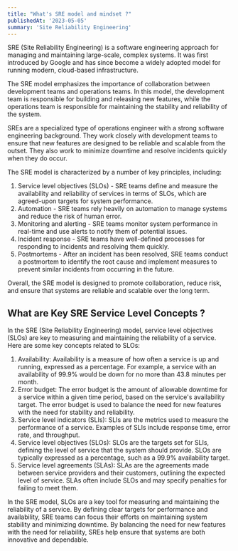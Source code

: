 ```yaml
---
title: "What's SRE model and mindset ?"
publishedAt: '2023-05-05'
summary: 'Site Reliability Engineering'
---
```


SRE (Site Reliability Engineering) is a software engineering approach for managing and maintaining large-scale, complex systems. It was first introduced by Google and has since become a widely adopted model for running modern, cloud-based infrastructure.

The SRE model emphasizes the importance of collaboration between development teams and operations teams. In this model, the development team is responsible for building and releasing new features, while the operations team is responsible for maintaining the stability and reliability of the system.

SREs are a specialized type of operations engineer with a strong software engineering background. They work closely with development teams to ensure that new features are designed to be reliable and scalable from the outset. They also work to minimize downtime and resolve incidents quickly when they do occur.

The SRE model is characterized by a number of key principles, including:

1.  Service level objectives (SLOs) - SRE teams define and measure the availability and reliability of services in terms of SLOs, which are agreed-upon targets for system performance.    
2.  Automation - SRE teams rely heavily on automation to manage systems and reduce the risk of human error.
3.  Monitoring and alerting - SRE teams monitor system performance in real-time and use alerts to notify them of potential issues.
4.  Incident response - SRE teams have well-defined processes for responding to incidents and resolving them quickly.
5.  Postmortems - After an incident has been resolved, SRE teams conduct a postmortem to identify the root cause and implement measures to prevent similar incidents from occurring in the future.
    
Overall, the SRE model is designed to promote collaboration, reduce risk, and ensure that systems are reliable and scalable over the long term.


## What are Key SRE Service Level Concepts ?

In the SRE (Site Reliability Engineering) model, service level objectives (SLOs) are key to measuring and maintaining the reliability of a service. Here are some key concepts related to SLOs:

1. Availability: Availability is a measure of how often a service is up and running, expressed as a percentage. For example, a service with an availability of 99.9% would be down for no more than 43.8 minutes per month.
2. Error budget: The error budget is the amount of allowable downtime for a service within a given time period, based on the service's availability target. The error budget is used to balance the need for new features with the need for stability and reliability.
3. Service level indicators (SLIs): SLIs are the metrics used to measure the performance of a service. Examples of SLIs include response time, error rate, and throughput.
4. Service level objectives (SLOs): SLOs are the targets set for SLIs, defining the level of service that the system should provide. SLOs are typically expressed as a percentage, such as a 99.9% availability target.
5. Service level agreements (SLAs): SLAs are the agreements made between service providers and their customers, outlining the expected level of service. SLAs often include SLOs and may specify penalties for failing to meet them.
    

In the SRE model, SLOs are a key tool for measuring and maintaining the reliability of a service. By defining clear targets for performance and availability, SRE teams can focus their efforts on maintaining system stability and minimizing downtime. By balancing the need for new features with the need for reliability, SREs help ensure that systems are both innovative and dependable.
